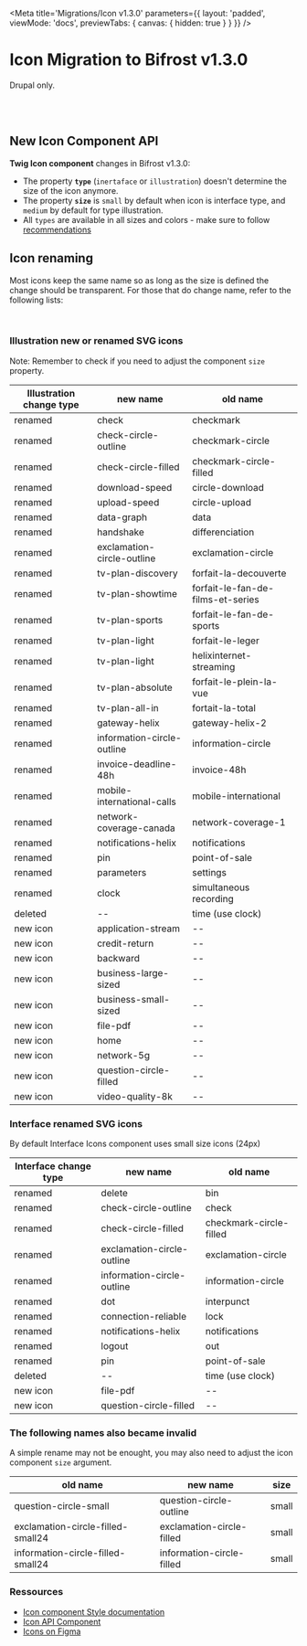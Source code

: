 
<Meta
    title='Migrations/Icon v1.3.0'
    parameters={{
        layout: 'padded',
        viewMode: 'docs',
        previewTabs: { canvas: { hidden: true } }
    }}
/>

# Icon Migration to Bifrost v1.3.0
Drupal only.

<br/><br/>

## New Icon Component API
**Twig Icon component** changes in Bifrost v1.3.0:
- The property **`type`** (`inertaface` or `illustration`) doesn't determine the size of the icon anymore.
- The property **`size`** is `small` by default when icon is interface type, and `medium` by default for type illustration.
- All `types` are available in all sizes and colors - make sure to follow [recommendations](https://www.figma.com/file/u25bSG8COM4azJ04CztTv8/DS---Medias?node-id=130%3A2093)

## Icon renaming

Most icons keep the same name so as long as the size is defined the change should be transparent. For those that do change name, refer to the following lists:

<br/>

### Illustration  new or renamed SVG icons

Note: Remember to check if you need to adjust the component `size` property.


Illustration change type | new name | old name
----------------- | ----------------- | -----------------
renamed | check | checkmark
renamed | check-circle-outline | checkmark-circle
renamed | check-circle-filled | checkmark-circle-filled
renamed | download-speed | circle-download
renamed | upload-speed | circle-upload
renamed | data-graph | data
renamed | handshake | differenciation
renamed | exclamation-circle-outline | exclamation-circle
renamed | tv-plan-discovery | forfait-la-decouverte
renamed | tv-plan-showtime | forfait-le-fan-de-films-et-series
renamed | tv-plan-sports | forfait-le-fan-de-sports
renamed | tv-plan-light | forfait-le-leger
renamed | tv-plan-light | helixinternet-streaming
renamed | tv-plan-absolute | forfait-le-plein-la-vue
renamed | tv-plan-all-in | fortait-la-total
renamed | gateway-helix | gateway-helix-2
renamed | information-circle-outline | information-circle
renamed | invoice-deadline-48h | invoice-48h
renamed | mobile-international-calls | mobile-international
renamed | network-coverage-canada | network-coverage-1
renamed | notifications-helix | notifications
renamed | pin | point-of-sale
renamed | parameters | settings
renamed | clock | simultaneous recording
deleted | -- | time (use clock)
new icon | application-stream | --
new icon | credit-return | --
new icon | backward | --
new icon | business-large-sized | --
new icon | business-small-sized | --
new icon | file-pdf | --
new icon | home | --
new icon | network-5g | --
new icon | question-circle-filled | --
new icon | video-quality-8k | --

### Interface renamed SVG icons
By default Interface Icons component uses small size icons (24px)

Interface change type | new name | old name
----------------- | ----------------- | -----------------
renamed | delete | bin
renamed | check-circle-outline | check
renamed | check-circle-filled | checkmark-circle-filled
renamed | exclamation-circle-outline | exclamation-circle
renamed | information-circle-outline | information-circle
renamed | dot | interpunct
renamed | connection-reliable | lock
renamed | notifications-helix | notifications
renamed | logout | out
renamed | pin | point-of-sale
deleted | -- | time (use clock)
new icon | file-pdf | --
new icon | question-circle-filled | --


### The following names also became invalid

A simple rename may not be enought, you may also need to adjust the icon component `size` argument.

old name | new name | size
----------------- | ----------------- | -----------------
question-circle-small | question-circle-outline | small
exclamation-circle-filled-small24 | exclamation-circle-filled | small
information-circle-filled-small24 | information-circle-filled | small


### Ressources
- [Icon component Style documentation](/story/styles-icons--page)
- [Icon API Component](/story/components-icon--drupal-interface)
- [Icons on Figma](https://www.figma.com/file/u25bSG8COM4azJ04CztTv8/DS---Medias?node-id=0%3A1)
